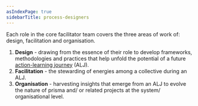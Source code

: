 ```yaml
---
asIndexPage: true
sidebarTitle: process-designers
---
```



Each role in the core facilitator team covers the three areas of work of: design, facilitation and organisation. 

1. **Design** - drawing from the essence of their role to develop frameworks, methodologies and practices that help unfold the potential of a future [action-learning journey](patterns/action-learning%20journeys.md) (ALJ).
2. **Facilitation** - the stewarding of energies among a collective during an ALJ.
3. **Organisation** - harvesting insights that emerge from an ALJ to evolve the nature of prisma and/ or related projects at the system/ organisational level. 